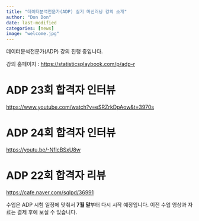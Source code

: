 ```yaml
---
title: "데이터분석전문가(ADP) 실기 머신러닝 강의 소개"
author: "Don Don"
date: last-modified
categories: [news]
image: "welcome.jpg"
---
```


데이터분석전문가(ADP) 강의 진행 중입니다. 

강의 홈페이지 : <https://statisticsplaybook.com/p/adp-r>

# ADP 23회 합격자 인터뷰

<https://www.youtube.com/watch?v=eSRZrkDpAow&t=3970s>

# ADP 24회 합격자 인터뷰 

<https://youtu.be/-NfIcBSxU8w>

# ADP 22회 합격자 리뷰 

<https://cafe.naver.com/sqlpd/36991>

수업은 ADP 시험 일정에 맞춰서 **7월 말**부터 다시 시작 예정입니다. 이전 수업 영상과 자료는 결제 후에 보실 수 있습니다. 